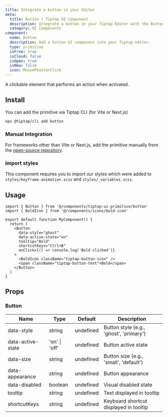 ```yaml
---
title: Integrate a button in your Editor
meta:
  title: Button | Tiptap UI Component
  description: Integrate a button in your Tiptap Editor with the Button UI Component. More in the docs.
  category: UI Components
component:
  name: Button
  description: Add a button UI component into your Tiptap editor.
  type: primitive
  isFree: true
  isCloud: false
  isOpen: true
  isNew: false
  icon: MousePointerClick
---
```



A clickable element that performs an action when activated.

<CodeDemo isScrollable src="https://template.tiptap.dev/preview/tiptap-ui-primitive/button" />

## Install
You can add the primitive via Tiptap CLI (for Vite or Next.js)

```bash
npx @tiptap/cli add button
```

### Manual Integration
For frameworks other than Vite or Next.js, add the primitive manually from the [open-source repository](https://github.com/ueberdosis/tiptap-ui-components/tree/main/apps/web/src/components/tiptap-ui-primitive/button).

### Import styles

This component requires you to import our styles which were added to `styles/keyframe-animation.scss` and `styles/_variables.scss`.

## Usage

```tsx
import { Button } from '@/components/tiptap-ui-primitive/button'
import { BoldIcon } from '@/components/icons/bold-icon'

export default function MyComponent() {
  return (
    <Button
      data-style="ghost"
      data-active-state="on"
      tooltip="Bold"
      shortcutKeys="Ctrl+B"
      onClick={() => console.log('Bold clicked')}
    >
      <BoldIcon className="tiptap-button-icon" />
      <span className="tiptap-button-text">Bold</span>
    </Button>
  )
}
```

## Props

### Button

| Name              | Type          | Default   | Description                             |
| ----------------- | ------------- | --------- | --------------------------------------- |
| data-style        | string        | undefined | Button style (e.g., 'ghost', 'primary') |
| data-active-state | 'on' \| 'off' | undefined | Button active state                     |
| data-size         | string        | undefined | Button size (e.g., 'small', 'default')  |
| data-appearance   | string        | undefined | Button appearance                       |
| data-disabled     | boolean       | undefined | Visual disabled state                   |
| tooltip           | string        | undefined | Text displayed in tooltip               |
| shortcutKeys      | string        | undefined | Keyboard shortcut displayed in tooltip  |
